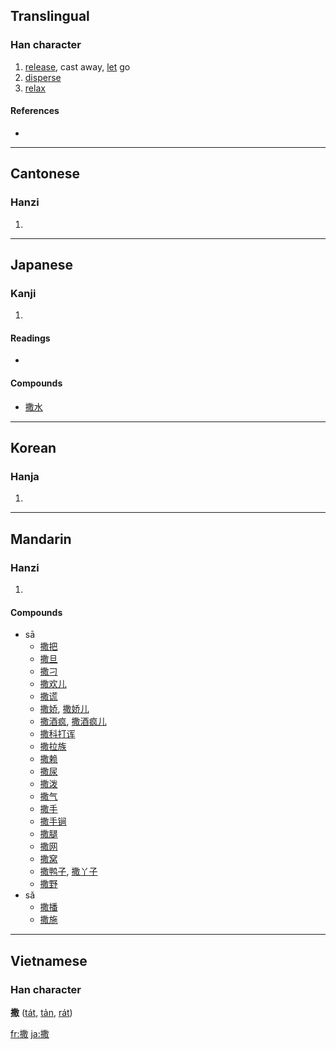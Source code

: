 ==Translingual==

===Han character===
{{Han char|rn=64|rad=手|as=12|sn=15|four=5804<sub>0</sub>|canj=手廿月大 (QTBK)}}

# [[release]], cast away, [[let]] go
# [[disperse]]
# [[relax]]

====References====
* {{Han ref|kx=0454.070|dkj=12697|dj=0803.230|hdz=31953.090|uh=6492|ud=25746|bh=BCBB|bd=48315}}

----

==Cantonese==

===Hanzi===
{{yue-hanzi|jyut=|y=saat3}}

# {{defn|Cantonese}}

----

==Japanese==

===Kanji===
{{ja-kanji|grade=|rs=手12}}

# {{defn|Japanese}}

====Readings====
* {{ja-readings|on=[[さん]] (san), [[さつ]] (satsu)|kun=[[まく]] (maku)}}

====Compounds====
* [[撒水]]

----

==Korean==

===Hanja===
{{ko-hanja|hangeul=살|eumhun=|rv=sal|mr=sal|y=sal}}

# {{defn|Korean}}

----

==Mandarin==

===Hanzi===
{{cmn-hanzi|pin=[[sā]] ([[sa1]]), [[sǎ]] ([[sa3]])|wg=sa<sup>1</sup>, sa<sup>3</sup>}}

# {{defn|Mandarin}}

====Compounds====
* sā
** [[撒把]]
** [[撒旦]]
** [[撒刁]]
** [[撒欢儿]]
** [[撒谎]]
** [[撒娇]], [[撒娇儿]]
** [[撒酒疯]], [[撒酒疯儿]]
** [[撒科打诨]]
** [[撒拉族]]
** [[撒赖]]
** [[撒尿]]
** [[撒泼]]
** [[撒气]]
** [[撒手]]
** [[撒手锏]]
** [[撒腿]]
** [[撒网]]
** [[撒窝]]
** [[撒鸭子]], [[撒丫子]]
** [[撒野]]
* sǎ
** [[撒播]]
** [[撒施]]

----

==Vietnamese==
===Han character===
'''撒''' ([[tát]], [[tản]], [[rát]])

[[fr:撒]]
[[ja:撒]]